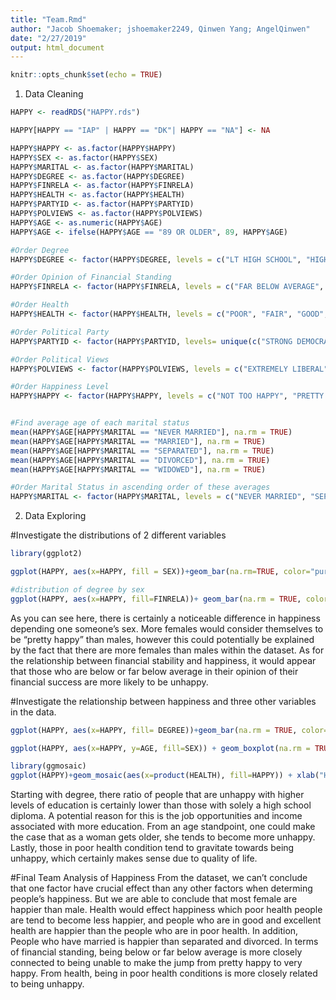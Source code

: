 ```yaml
---
title: "Team.Rmd"
author: "Jacob Shoemaker; jshoemaker2249, Qinwen Yang; AngelQinwen"
date: "2/27/2019"
output: html_document
---
```


```r
knitr::opts_chunk$set(echo = TRUE)
```


1. Data Cleaning
```r
HAPPY <- readRDS("HAPPY.rds")
```

```r
HAPPY[HAPPY == "IAP" | HAPPY == "DK"| HAPPY == "NA"] <- NA
```

```r
HAPPY$HAPPY <- as.factor(HAPPY$HAPPY)
HAPPY$SEX <- as.factor(HAPPY$SEX)
HAPPY$MARITAL <- as.factor(HAPPY$MARITAL)
HAPPY$DEGREE <- as.factor(HAPPY$DEGREE)
HAPPY$FINRELA <- as.factor(HAPPY$FINRELA)
HAPPY$HEALTH <- as.factor(HAPPY$HEALTH)
HAPPY$PARTYID <- as.factor(HAPPY$PARTYID)
HAPPY$POLVIEWS <- as.factor(HAPPY$POLVIEWS)
HAPPY$AGE <- as.numeric(HAPPY$AGE)
HAPPY$AGE <- ifelse(HAPPY$AGE == "89 OR OLDER", 89, HAPPY$AGE)
```

```r
#Order Degree
HAPPY$DEGREE <- factor(HAPPY$DEGREE, levels = c("LT HIGH SCHOOL", "HIGH SCHOOL", "JUNIOR COLLEGE", "BACHELOR", "GRADUATE"))

#Order Opinion of Financial Standing
HAPPY$FINRELA <- factor(HAPPY$FINRELA, levels = c("FAR BELOW AVERAGE", "BELOW AVERAGE", "AVERAGE", "ABOVE AVERAGE", "FAR ABOVE AVERAGE"))

#Order Health
HAPPY$HEALTH <- factor(HAPPY$HEALTH, levels = c("POOR", "FAIR", "GOOD", "EXCELLENT"))

#Order Political Party
HAPPY$PARTYID <- factor(HAPPY$PARTYID, levels= unique(c("STRONG DEMOCRAT", "NOT STR DEMOCRAT", "IND,NEAR DEM","INDEPENDENT", "IND,NEAR REP", "NOT STR REPUBLICAN", "STRONG REPUBLICAN", "INDEPENDENT")))

#Order Political Views
HAPPY$POLVIEWS <- factor(HAPPY$POLVIEWS, levels = c("EXTREMELY LIBERAL", "LIBERAL", "SLIGHTLY LIBERAL", "MODERATE", "SLIGHTLY CONSERVATIVE", "CONSERVATIVE", "EXTRMLY CONSERVATIVE"))

#Order Happiness Level
HAPPY$HAPPY <- factor(HAPPY$HAPPY, levels = c("NOT TOO HAPPY", "PRETTY HAPPY", "VERY HAPPY"))


#Find average age of each marital status
mean(HAPPY$AGE[HAPPY$MARITAL == "NEVER MARRIED"], na.rm = TRUE)
mean(HAPPY$AGE[HAPPY$MARITAL == "MARRIED"], na.rm = TRUE)
mean(HAPPY$AGE[HAPPY$MARITAL == "SEPARATED"], na.rm = TRUE)
mean(HAPPY$AGE[HAPPY$MARITAL == "DIVORCED"], na.rm = TRUE)
mean(HAPPY$AGE[HAPPY$MARITAL == "WIDOWED"], na.rm = TRUE)

#Order Marital Status in ascending order of these averages
HAPPY$MARITAL <- factor(HAPPY$MARITAL, levels = c("NEVER MARRIED", "SEPARATED", "MARRIED", "DIVORCED", "WIDOWED"))
```

2. Data Exploring

#Investigate the distributions of 2 different variables
```r

library(ggplot2)

ggplot(HAPPY, aes(x=HAPPY, fill = SEX))+geom_bar(na.rm=TRUE, color="purple",size=0.5)+ylab('Total Number')+xlab('Happiness')+ggtitle("Relationship between HAPPY and SEX")

#distribution of degree by sex
ggplot(HAPPY, aes(x=HAPPY, fill=FINRELA))+ geom_bar(na.rm = TRUE, color= "black", size = 0.4) + ggtitle("Distribution of Happiness and Opinion of Family Income") + ylab("Count") + xlab("Happiness") + guides(fill=guide_legend(title="Opinion of Family Income"))

```


As you can see here, there is certainly a noticeable difference in happiness depending one someone's sex. More females would consider themselves to be "pretty happy" than males, however this could potentially be explained by the fact that there are more females than males within the dataset. As for the relationship between financial stability and happiness, it would appear that those who are below or far below average in their opinion of their financial success are more likely to be unhappy.


#Investigate the relationship between happiness and three other variables in the data.

```r
ggplot(HAPPY, aes(x=HAPPY, fill= DEGREE))+geom_bar(na.rm = TRUE, color="black", size = 0.3)+xlab('Happiness')+ylab('Total Number')+ggtitle("Relationship between Happy and degree")

ggplot(HAPPY, aes(x=HAPPY, y=AGE, fill=SEX)) + geom_boxplot(na.rm = TRUE, size=0.3)+ xlab("Happiness")+ ggtitle("Happiness and Age") + ylab("Age")+coord_flip() 

library(ggmosaic)
ggplot(HAPPY)+geom_mosaic(aes(x=product(HEALTH), fill=HAPPY)) + xlab("Health") + ylab("Happiness") + ggtitle("Mosaic Plot of Health and Happiness") + guides(fill=guide_legend(title="Happiness Level"))
```


Starting with degree, there ratio of people that are unhappy with higher levels of education is certainly lower than those with solely a high school diploma. A potential reason for this is the job opportunities and income associated with more education. From an age standpoint, one could make the case that as a woman gets older, she tends to become more unhappy. Lastly, those in poor health condition tend to gravitate towards being unhappy, which certainly makes sense due to quality of life.


#Final Team Analysis of Happiness
From the dataset, we can't conclude that one factor have crucial effect than any other factors when determing people's happiness. But we are able to conclude that most female are happier than male. Health would effect happiness which poor health people are tend to become less happier, and people who are in good and excellent health are happier than the people who are in poor health. In addition, People who have married is happier than separated and divorced. In terms of financial standing, being below or far below average is more closely connected to being unable to make the jump from pretty happy to very happy. From health, being in poor health conditions is more closely related to being unhappy.



